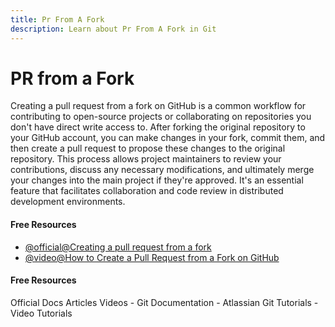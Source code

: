 ```yaml
---
title: Pr From A Fork
description: Learn about Pr From A Fork in Git
---
```


# PR from a Fork

Creating a pull request from a fork on GitHub is a common workflow for contributing to open-source projects or collaborating on repositories you don't have direct write access to. After forking the original repository to your GitHub account, you can make changes in your fork, commit them, and then create a pull request to propose these changes to the original repository. This process allows project maintainers to review your contributions, discuss any necessary modifications, and ultimately merge your changes into the main project if they're approved. It's an essential feature that facilitates collaboration and code review in distributed development environments.

#### Free Resources

- [@official@Creating a pull request from a fork](https://docs.github.com/en/pull-requests/collaborating-with-pull-requests/proposing-changes-to-your-work-with-pull-requests/creating-a-pull-request-from-a-fork)
- [@video@How to Create a Pull Request from a Fork on GitHub](https://www.youtube.com/watch?v=a_FLqX3vGR4)

#### Free Resources

<Tabs defaultValue="official">
<TabsList>
<TabsTrigger value="official">Official Docs</TabsTrigger>
<TabsTrigger value="article">Articles</TabsTrigger>
<TabsTrigger value="video">Videos</TabsTrigger>
</TabsList>

<TabsContent value="official">
- <Link href="https://git-scm.com/docs">Git Documentation</Link>
</TabsContent>
<TabsContent value="article">
- <Link href="https://www.atlassian.com/git/tutorials">Atlassian Git Tutorials</Link>
</TabsContent>
<TabsContent value="video">
- <Link href="https://www.youtube.com/results?search_query=git+pr-from-a-fork+tutorial">Video Tutorials</Link>
</TabsContent>
</Tabs>

<Outlet path="5-github/basics/pr-from-a-fork" />
